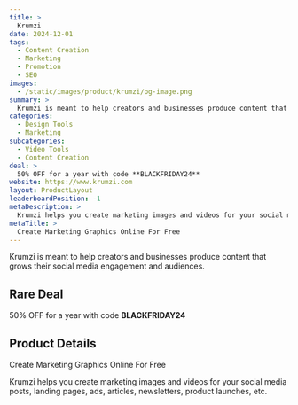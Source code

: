 ```yaml
---
title: >
  Krumzi
date: 2024-12-01
tags:
  - Content Creation
  - Marketing
  - Promotion
  - SEO
images:
  - /static/images/product/krumzi/og-image.png
summary: >
  Krumzi is meant to help creators and businesses produce content that grows their social media engagement and audiences.
categories:
  - Design Tools
  - Marketing
subcategories:
  - Video Tools
  - Content Creation
deal: >
  50% OFF for a year with code **BLACKFRIDAY24**
website: https://www.krumzi.com
layout: ProductLayout
leaderboardPosition: -1
metaDescription: >
  Krumzi helps you create marketing images and videos for your social media posts, landing pages, ads, articles, newsletters, product launches, etc.
metaTitle: >
  Create Marketing Graphics Online For Free
---
```

Krumzi is meant to help creators and businesses produce content that grows their social media engagement and audiences.

## Rare Deal

50% OFF for a year with code **BLACKFRIDAY24**

## Product Details

Create Marketing Graphics Online For Free

Krumzi helps you create marketing images and videos for your social media posts, landing pages, ads, articles, newsletters, product launches, etc.
